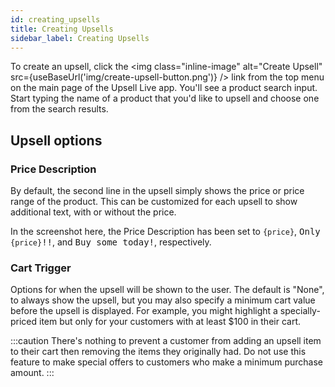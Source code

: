 ```yaml
---
id: creating_upsells
title: Creating Upsells
sidebar_label: Creating Upsells
---
```


To create an upsell, click the <img class="inline-image" alt="Create Upsell" src={useBaseUrl('img/create-upsell-button.png')} />
link from the top menu on the main page of the Upsell Live app. You'll see a product search input.
Start typing the name of a product that you'd like to upsell and choose one from the search results.

<Screenshot alt="Screen on a fresh install" src="create-upsell-blank.png" caption="Prompt for product search"/>
<Screenshot alt="Screen after choosing a product" src="create-upsell-product-chosen.png"
            caption="Additional options appear after choosing a product"/>

## Upsell options

### Price Description

<Screenshot alt="Upsells with differing price descriptions" src="upsells-with-price-descriptions.png"
            alignright={true} />

By default, the second line in the upsell simply shows the price or price range of the product.
This can be customized for each upsell to show additional text, with or without the price.

In the screenshot here, the Price Description has been set to <tt>`{price}`</tt>, <tt>Only `{price}`!!</tt>,
and <tt>Buy some today!</tt>, respectively.

<div class="clearfix"></div>

### Cart Trigger

Options for when the upsell will be shown to the user. The default is "None", to always show the upsell,
but you may also specify a minimum cart value before the upsell is displayed. For example, you
might highlight a specially-priced item but only for your customers with at least $100 in their cart.

:::caution
There's nothing to prevent a customer from adding an upsell item to their cart then removing the
items they originally had. Do not use this feature to make special offers to customers who make a minimum
purchase amount.
:::
